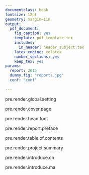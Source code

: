 ```yaml
---
documentclass: book
fontsize: 12pt
geometry: margin=1in
output:
  pdf_document:
    fig_caption: yes
    template: pdf_template.tex
    includes:
      in_header: header_subject.tex
    latex_engine: xelatex
    number_sections: yes
    keep_tex: yes
params:
  report: 2015
  dummy.fig: "reports.jpg"
  conf: "conf"
  
---
```

<!-- global setting -->

pre.render.global.setting

<!-- cover page -->

pre.render.cover.page

<!-- header footer -->

pre.render.head.foot

<!-- preface -->

pre.render.report.preface

<!-- table of cntents -->

pre.render.table.of.contents

<!-- document body -->

\mytext

<!-- chapter 1 project summary -->

pre.render.project.summary

<!-- chapter 2 introduce of subject cn -->

pre.render.introduce.cn

<!-- chapter 3 introduce of subject cn -->

pre.render.introduce.ma


\questiontitle{典型题目3: C3AO0123}

\begin{figure}[H]
\includegraphics[width=\textwidth]{`r params$dummy.fig`}
\caption{测试图标题-1-A}
\label{fig:{测试图标题-1-A}}
\end{figure}
\clearpage